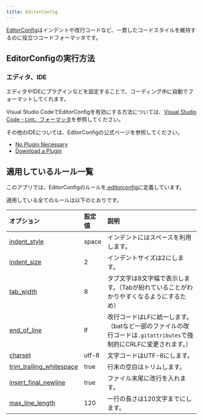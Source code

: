 ```yaml
---
title: EditorConfig
---
```


[EditorConfig](https://editorconfig.org/)はインデントや改行コードなど、一貫したコードスタイルを維持するのに役立つコードフォーマッタです。

## EditorConfigの実行方法

### エディタ、IDE

エディタやIDEにプラグインなどを設定することで、コーディング中に自動でフォーマットしてくれます。

Visual Studio CodeでEditorConfigを有効にする方法については、[Visual Studio Code - Lint、フォーマッタ](../../tools/vscode.md#lintフォーマッタ)を参照してください。

その他のIDEについては、EditorConfigの公式ページを参照してください。

- [No Plugin Necessary](https://editorconfig.org/#pre-installed)
- [Download a Plugin](https://editorconfig.org/#download)

## 適用しているルール一覧

このアプリでは、EditorConfigのルールを[.editorconfig](https://github.com/{@inject:organization}/mobile-app-crib-notes/tree/master/example-app/SantokuApp/.editorconfig)に定義しています。

適用している全てのルールは以下のとおりです。

| オプション                                                                                                                          | 設定値   | 説明                                                                    |
|:-------------------------------------------------------------------------------------------------------------------------------|:------|:----------------------------------------------------------------------|
| [indent_style](https://github.com/editorconfig/editorconfig/wiki/EditorConfig-Properties#indent_style)                         | space | インデントにはスペースを利用します。                                                    |
| [indent_size](https://github.com/editorconfig/editorconfig/wiki/EditorConfig-Properties#indent_size)                           | 2     | インデントサイズは2にします。                                                       |
| [tab_width](https://github.com/editorconfig/editorconfig/wiki/EditorConfig-Properties#tab_width)                               | 8     | タブ文字は8文字幅で表示します。（Tabが紛れていることがわかりやすくなるようにするため）                         |
| [end_of_line](https://github.com/editorconfig/editorconfig/wiki/EditorConfig-Properties#end_of_line)                           | lf    | 改行コードはLFに統一します。（batなど一部のファイルの改行コードは`.gitattributes`で強制的にCRLFに変更されます。） |
| [charset](https://github.com/editorconfig/editorconfig/wiki/EditorConfig-Properties#charset)                                   | utf-8 | 文字コードはUTF-8にします。                                                      |
| [trim_trailing_whitespace](https://github.com/editorconfig/editorconfig/wiki/EditorConfig-Properties#trim_trailing_whitespace) | true  | 行末の空白はトリムします。                                                         |
| [insert_final_newline](https://github.com/editorconfig/editorconfig/wiki/EditorConfig-Properties#insert_final_newline)         | true  | ファイル末尾に改行を入れます。                                                       |
| [max_line_length](https://github.com/editorconfig/editorconfig/wiki/EditorConfig-Properties#max_line_length)                   | 120   | 一行の長さは120文字までにします。                                                    |
